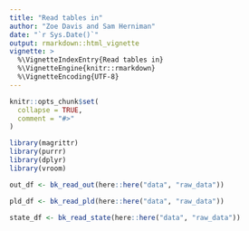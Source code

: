 ```yaml
---
title: "Read tables in"
author: "Zoe Davis and Sam Herniman"
date: "`r Sys.Date()`"
output: rmarkdown::html_vignette
vignette: >
  %\VignetteIndexEntry{Read tables in}
  %\VignetteEngine{knitr::rmarkdown}
  %\VignetteEncoding{UTF-8}
---
```


```r
knitr::opts_chunk$set(
  collapse = TRUE,
  comment = "#>"
)
```
```r
library(magrittr)
library(purrr)
library(dplyr)
library(vroom)
```


```r
out_df <- bk_read_out(here::here("data", "raw_data"))
```
```r
pld_df <- bk_read_pld(here::here("data", "raw_data"))
```
```r
state_df <- bk_read_state(here::here("data", "raw_data"))
```

